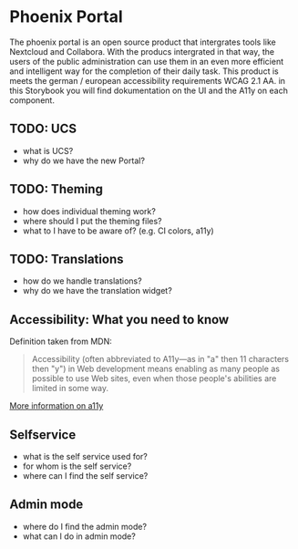 <Meta title="Introduction/Portal" />

# Phoenix Portal

The phoenix portal is an open source product that intergrates tools like Nextcloud and Collabora. With the producs intergrated in that way,  the users of the public administration can use them in an even more efficient and intelligent way for the completion of their daily task.
This product is meets the german / european accessibility requirements WCAG 2.1 AA. in this Storybook you will find dokumentation on the UI and the A11y on each component. 

## TODO: UCS 

- what is UCS?
- why do we have the new Portal?

## TODO: Theming

- how does individual theming work?
- where should I put the theming files?
- what to I have to be aware of? (e.g. CI colors, a11y)

## TODO: Translations

- how do we handle translations?
- why do we have the translation widget?

## Accessibility: What you need to know

Definition taken from MDN:

> Accessibility (often abbreviated to A11y—as in "a" then 11 characters then "y") in Web development means enabling as many people as possible to use Web sites, even when those people's abilities are limited in some way.

[More information on a11y](?path=/story/introduction-accessibility--page)

## Selfservice

- what is the self service used for?
- for whom is the self service?
- where can I find the self service?


## Admin mode

- where do I find the admin mode?
- what can I do in admin mode?
